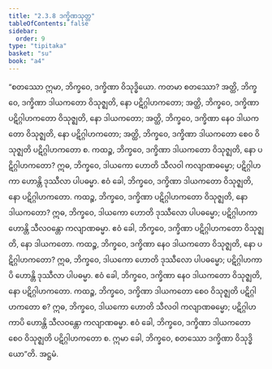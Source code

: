 ```yaml
---
title: "2.3.8 ဒက္ခိဏသုတ္တ"
tableOfContents: false
sidebar:
  order: 9
type: "tipitaka"
basket: "su"
book: "a4"
---
```



<DynamicBreadcrumb />

<Division number="78" book="a4">

<Paragraph number="550" book="a4">
“စတဿော ဣမာ, ဘိက္ခဝေ, ဒက္ခိဏာ ဝိသုဒ္ဓိယော. ကတမာ စတဿော? အတ္ထိ, ဘိက္ခဝေ, ဒက္ခိဏာ ဒါယကတော ဝိသုဇ္ဈတိ, နော ပဋိဂ္ဂါဟကတော; အတ္ထိ, ဘိက္ခဝေ, ဒက္ခိဏာ ပဋိဂ္ဂါဟကတော ဝိသုဇ္ဈတိ, နော ဒါယကတော; အတ္ထိ, ဘိက္ခဝေ, ဒက္ခိဏာ နေဝ ဒါယကတော ဝိသုဇ္ဈတိ, နော ပဋိဂ္ဂါဟကတော; အတ္ထိ, ဘိက္ခဝေ, ဒက္ခိဏာ ဒါယကတော စေဝ ဝိသုဇ္ဈတိ ပဋိဂ္ဂါဟကတော စ.
</Paragraph>

<Paragraph number="551" book="a4">
ကထဉ္စ, ဘိက္ခဝေ, ဒက္ခိဏာ ဒါယကတော ဝိသုဇ္ဈတိ, နော ပဋိဂ္ဂါဟကတော? ဣဓ, ဘိက္ခဝေ, ဒါယကော ဟောတိ သီလဝါ ကလျာဏဓမ္မော; ပဋိဂ္ဂါဟကာ ဟောန္တိ ဒုဿီလာ ပါပဓမ္မာ. ဧဝံ ခေါ, ဘိက္ခဝေ, ဒက္ခိဏာ ဒါယကတော ဝိသုဇ္ဈတိ, နော ပဋိဂ္ဂါဟကတော.
</Paragraph>

<Paragraph number="552" book="a4">
ကထဉ္စ, ဘိက္ခဝေ, ဒက္ခိဏာ ပဋိဂ္ဂါဟကတော ဝိသုဇ္ဈတိ, နော ဒါယကတော? ဣဓ, ဘိက္ခဝေ, ဒါယကော ဟောတိ ဒုဿီလော ပါပဓမ္မော; ပဋိဂ္ဂါဟကာ ဟောန္တိ သီလဝန္တော ကလျာဏဓမ္မာ. ဧဝံ ခေါ, ဘိက္ခဝေ, ဒက္ခိဏာ ပဋိဂ္ဂါဟကတော ဝိသုဇ္ဈတိ, နော ဒါယကတော.
</Paragraph>

<Paragraph number="553" book="a4">
ကထဉ္စ, ဘိက္ခဝေ, ဒက္ခိဏာ နေဝ ဒါယကတော ဝိသုဇ္ဈတိ, နော ပဋိဂ္ဂါဟကတော? ဣဓ, ဘိက္ခဝေ, ဒါယကော ဟောတိ ဒုဿီလော ပါပဓမ္မော; ပဋိဂ္ဂါဟကာပိ ဟောန္တိ ဒုဿီလာ ပါပဓမ္မာ. ဧဝံ ခေါ, ဘိက္ခဝေ, ဒက္ခိဏာ နေဝ ဒါယကတော ဝိသုဇ္ဈတိ, နော ပဋိဂ္ဂါဟကတော.
</Paragraph>

<Paragraph number="554" book="a4">
ကထဉ္စ, ဘိက္ခဝေ, ဒက္ခိဏာ ဒါယကတော စေဝ ဝိသုဇ္ဈတိ ပဋိဂ္ဂါဟကတော စ? ဣဓ, ဘိက္ခဝေ, ဒါယကော ဟောတိ သီလဝါ ကလျာဏဓမ္မော; ပဋိဂ္ဂါဟကာပိ ဟောန္တိ သီလဝန္တော ကလျာဏဓမ္မာ. ဧဝံ ခေါ, ဘိက္ခဝေ, ဒက္ခိဏာ ဒါယကတော စေဝ ဝိသုဇ္ဈတိ ပဋိဂ္ဂါဟကတော စ. ဣမာ ခေါ, ဘိက္ခဝေ, စတဿော ဒက္ခိဏာ ဝိသုဒ္ဓိယော”တိ.

</Paragraph>
</Division>

<Paragraph number="555" type="center" book="a4">
အဋ္ဌမံ.
</Paragraph>